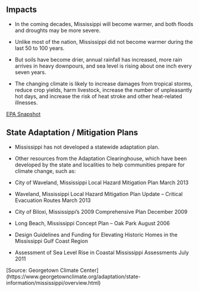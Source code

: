 ## Impacts

- In the coming decades, Mississippi will become warmer, and both floods and droughts may be more severe. 

- Unlike most of the nation, Mississippi did not become warmer during the last 50 to 100 years. 

- But soils have become drier, annual rainfall has increased, more rain arrives in heavy downpours, and sea level is rising about one inch every seven years. 

- The changing climate is likely to increase damages from tropical storms, reduce crop yields, harm livestock, increase the number of unpleasantly hot days, and increase the risk of heat stroke and other heat-related illnesses. 
    
[EPA Snapshot](https://19january2017snapshot.epa.gov/sites/production/files/2016-09/documents/climate-change-ms.pdf)

## State Adaptation / Mitigation Plans

- Mississippi has not developed a statewide adaptation plan. 

- Other resources from the Adaptation Clearinghouse, which have been developed by the state and localities to help communities prepare for climate change, such as: 

- City of Waveland, Mississippi Local Hazard Mitigation Plan	March 2013

- Waveland, Mississippi Local Hazard Mitigation Plan Update – Critical Evacuation Routes	March 2013

- City of Biloxi, Mississippi's 2009 Comprehensive Plan	December 2009

- Long Beach, Mississippi Concept Plan – Oak Park	August 2006

- Design Guidelines and Funding for Elevating Historic Homes in the Mississippi Gulf Coast Region	

- Assessment of Sea Level Rise in Coastal Mississippi	Assessments	July 2011

[Source: Georgetown Climate Center] (https://www.georgetownclimate.org/adaptation/state-information/mississippi/overview.html)